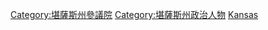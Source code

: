 [[Category:堪薩斯州參議院|Category:堪薩斯州參議院]]
[[Category:堪薩斯州政治人物|Category:堪薩斯州政治人物]]
[[Category:美國各州參議員|Kansas]]